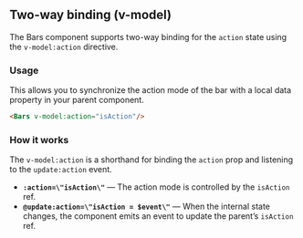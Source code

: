 ## Two-way binding (v-model)

The Bars component supports two-way binding for the `action` state using the `v-model:action` directive.

### Usage

This allows you to synchronize the action mode of the bar with a local data property in your parent component.

```html
<Bars v-model:action="isAction"/>
```

### How it works

The `v-model:action` is a shorthand for binding the `action` prop and listening to the `update:action` event.

- **`:action=\"isAction\"`** — The action mode is controlled by the `isAction` ref.
- **`@update:action=\"isAction = $event\"`** — When the internal state changes, the component emits an event to update the parent’s `isAction` ref.

